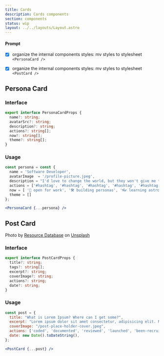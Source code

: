 ```yaml
---
title: Cards
description: Cards components
section: components
status: wip
layout: ../../layouts/Layout.astro
---
```



#### Prompt 

- [x] organize the internal components styles: mv styles to stylesheet `<PersonaCard />`
- [x] organize the internal components styles: mv styles to stylesheet `<PostCard />`


## Persona Card

<PreviewComponent>
  <div class="not-prose" style="max-width: 18rem;">
    <PersonaCard />
  </div>
</PreviewComponent>

### Interface 

```ts
export interface PersonaCardProps {
  name?: string;
  avatarSrc?: string;
  description?: string;
  actions?: string[];
  now?: string[];
  theme?: string[];
}

```

### Usage

```jsx
const persona = const {
  name = 'Software Developer',
  avatarImage  = '/profile-picture.jpeg',
  description = "I'd love to change the world, but they won't give me the source code.",
  actions = ['#hashtag', '#hashtag', '#hashtag', '#hashtag', '#hashtag'],
  now = [ '🧳 open for work', '🛠 building personas', '👓 learning astro'],
  theme = []
};

<PersonaCard {...persona} />
```


## Post Card

<PreviewComponent>
  <div class="not-prose">
    <PostCard />
    <PostCard coverImage={"/post-place-holder-cover.jpeg"} />
  </div>
</PreviewComponent>

Photo by <a href="https://unsplash.com/@resourcedatabase?utm_source=unsplash&utm_medium=referral&utm_content=creditCopyText">Resource Database</a> on <a href="https://unsplash.com/photos/9CyKnLrDWgM?utm_source=unsplash&utm_medium=referral&utm_content=creditCopyText">Unsplash</a>

### Interface

```ts
export interface PostCardProps {
  title?: string;
  tags?: string[];
  excerpt?: string;
  coverImage?: string;
  actions?: string;
  date?: string;
}
```

### Usage

```jsx
const post = {
  title: "What is Lorem Ipsum? Where can I get some?",
  excerpt: "Lorem ipsum dolor sit amet consectetur, adipisicing elit. Minima illo necessitatibus voluptatum...",
  coverImage: "/post-place-holder-cover.jpeg",
  actions: ['coded', 'documented', 'reviewed', 'launched', 'been-recruited'],
  date: new Date().toDateString(),
};

<PostCard {...post} />
```
